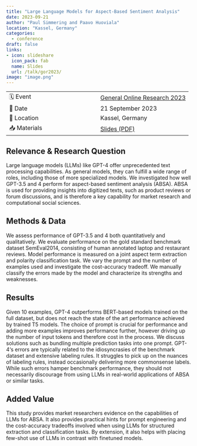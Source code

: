 ```yaml
---
title: "Large Language Models for Aspect-Based Sentiment Analysis"
date: 2023-09-21
author: "Paul Simmering and Paavo Huoviala"
location: "Kassel, Germany"
categories:
  - conference
draft: false
links:
- icon: slideshare
  icon_pack: fab
  name: Slides
  url: /talk/gor2023/
image: "image.png"
---
```


| | |
| --- | --- |
| 🗓️ Event | [General Online Research 2023](https://www.gor.de/wp-content/uploads/2023/09/ConferenceProceedings_GOR23_final.pdf)|
| 📅 Date | 21 September 2023 |
| 📍 Location | Kassel, Germany |
| 📥 Materials | [Slides (PDF)](gor_2023_simmering_huoviala.pdf) |

## Relevance & Research Question

Large language models (LLMs) like GPT-4 offer unprecedented text processing capabilities. As general models, they can fulfill a wide range of roles, including those of more specialized models. We investigated how well GPT-3.5 and 4 perform for aspect-based sentiment analysis (ABSA). ABSA is used for providing insights into digitized texts, such as product reviews or forum discussions, and is therefore a key capability for market research and computational social sciences.

## Methods & Data

We assess performance of GPT-3.5 and 4 both quantitatively and qualitatively. We evaluate performance on the gold standard benchmark dataset SemEval2014, consisting of human annotated laptop and restaurant reviews. Model performance is measured on a joint aspect term extraction and polarity classification task. We vary the prompt and the number of examples used and investigate the cost-accuracy tradeoff. We manually classify the errors made by the model and characterize its strengths and weaknesses.

## Results

Given 10 examples, GPT-4 outperforms BERT-based models trained on the full dataset, but does not reach the state of the art performance achieved by trained T5 models. The choice of prompt is crucial for performance and adding more examples improves performance further, however driving up the number of input tokens and therefore cost in the process. We discuss solutions such as bundling multiple prediction tasks into one prompt. GPT-4‘s errors are typically related to the idiosyncrasies of the benchmark dataset and extensive labeling rules. It struggles to pick up on the nuances of labeling rules, instead occasionally delivering more commonsense labels. While such errors hamper benchmark performance, they should not necessarily discourage from using LLMs in real-world applications of ABSA or similar tasks.

## Added Value

This study provides market researchers evidence on the capabilities of LLMs for ABSA. It also provides practical hints for prompt engineering and the cost-accuracy tradeoffs involved when using LLMs for structured extraction and classification tasks. By extension, it also helps with placing few-shot use of LLMs in contrast with finetuned models.
